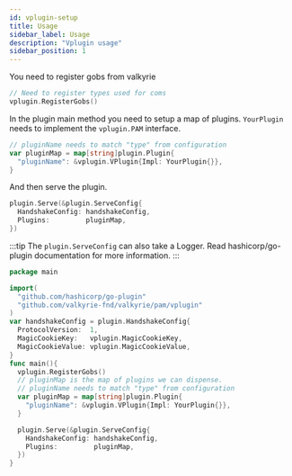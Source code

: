 ```yaml
---
id: vplugin-setup
title: Usage
sidebar_label: Usage
description: "Vplugin usage"
sidebar_position: 1
---
```

You need to register gobs from valkyrie
```go
// Need to register types used for coms
vplugin.RegisterGobs()
```


In the plugin main method you need to setup a map of plugins. `YourPlugin` needs to implement the `vplugin.PAM` interface.
```go
// pluginName needs to match "type" from configuration
var pluginMap = map[string]plugin.Plugin{
  "pluginName": &vplugin.VPlugin{Impl: YourPlugin{}},
}
```
And then serve the plugin. 

```go
plugin.Serve(&plugin.ServeConfig{
  HandshakeConfig: handshakeConfig,
  Plugins:         pluginMap,
})
```
:::tip
The `plugin.ServeConfig` can also take a Logger. Read hashicorp/go-plugin documentation for more information.
:::

```go
package main

import(
  "github.com/hashicorp/go-plugin"
  "github.com/valkyrie-fnd/valkyrie/pam/vplugin"
)
var handshakeConfig = plugin.HandshakeConfig{
  ProtocolVersion:  1,
  MagicCookieKey:   vplugin.MagicCookieKey,
  MagicCookieValue: vplugin.MagicCookieValue,
}
func main(){
  vplugin.RegisterGobs()
  // pluginMap is the map of plugins we can dispense.
  // pluginName needs to match "type" from configuration
  var pluginMap = map[string]plugin.Plugin{
    "pluginName": &vplugin.VPlugin{Impl: YourPlugin{}},
  }

  plugin.Serve(&plugin.ServeConfig{
    HandshakeConfig: handshakeConfig,
    Plugins:         pluginMap,
  })
}
```